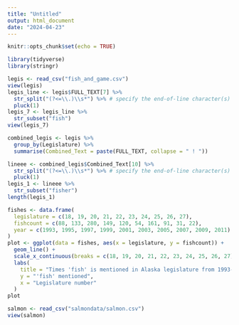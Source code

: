 ```yaml
---
title: "Untitled"
output: html_document
date: "2024-04-23"
---
```


```r
knitr::opts_chunk$set(echo = TRUE)
```

```r
library(tidyverse)
library(stringr)
```


```r
legis <- read_csv("fish_and_game.csv")
view(legis)
legis_line <- legis$FULL_TEXT[7] %>%
  str_split("(?<=\\.)\\s*") %>% # specify the end-of-line character(s)
  pluck(1) 
legis_7 <- legis_line %>%
  str_subset("fish")
view(legis_7)

```


```r
combined_legis <- legis %>%
  group_by(Legislature) %>%
  summarise(Combined_Text = paste(FULL_TEXT, collapse = " ! "))

lineee <- combined_legis$Combined_Text[10] %>%
  str_split("(?<=\\.)\\s*") %>% # specify the end-of-line character(s)
  pluck(1) 
legis_1 <- lineee %>%
  str_subset("fisher")
length(legis_1)


```

```r
fishes <- data.frame(
  legislature = c(18, 19, 20, 21, 22, 23, 24, 25, 26, 27), 
  fishcount = c(88, 133, 280, 149, 120, 54, 161, 91, 31, 22), 
  year = c(1993, 1995, 1997, 1999, 2001, 2003, 2005, 2007, 2009, 2011)
)
plot <- ggplot(data = fishes, aes(x = legislature, y = fishcount)) + 
  geom_line() +
  scale_x_continuous(breaks = c(18, 19, 20, 21, 22, 23, 24, 25, 26, 27)) +
  labs(
    title = "Times 'fish' is mentioned in Alaska legislature from 1993-2012", 
    y = "'fish' mentioned", 
    x = "Legislature number"
  )
plot
```


```r
salmon <- read_csv("salmondata/salmon.csv")
view(salmon)
```

```r

```




